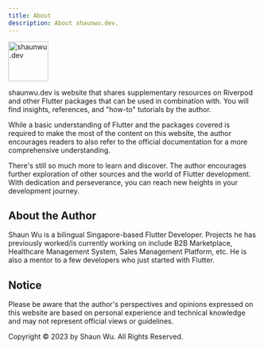 ```yaml
---
title: About
description: About shaunwu.dev.
---
```

<Image
  src="/assets/symbol.png"
  alt="shaunwu.dev"
  height="80"
/>

shaunwu.dev is website that shares supplementary resources on Riverpod and other Flutter packages that can be used in combination with. You will find insights, references, and "how-to" tutorials by the author.

While a basic understanding of Flutter and the packages covered is required to make the most of the content on this website, the author encourages readers to also refer to the official documentation for a more comprehensive understanding.

There's still so much more to learn and discover. The author encourages further exploration of other sources and the world of Flutter development. With dedication and perseverance, you can reach new heights in your development journey.

## About the Author
Shaun Wu is a bilingual Singapore-based Flutter Developer. Projects he has previously worked/is currently working on include B2B Marketplace, Healthcare Management System, Sales Management Platform, etc. He is also a mentor to a few developers who just started with Flutter.

## Notice
Please be aware that the author's perspectives and opinions expressed on this website are based on personal experience and technical knowledge and may not represent official views or guidelines.

Copyright &copy; 2023 by Shaun Wu. All Rights Reserved.
